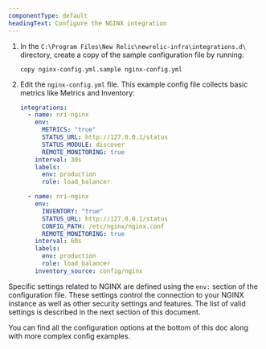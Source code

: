 ```yaml
---
componentType: default
headingText: Configure the NGINX integration
---
```


1. In the `C:\Program Files\New Relic\newrelic-infra\integrations.d\` directory, create a copy of the sample configuration file by running:

    ```shpowershellell
    copy nginx-config.yml.sample nginx-config.yml
    ```

2.  Edit the `nginx-config.yml` file. This example config file collects basic metrics like Metrics and Inventory:

    ```yml
    integrations:
      - name: nri-nginx
        env:
          METRICS: "true"
          STATUS_URL: http://127.0.0.1/status
          STATUS_MODULE: discover
          REMOTE_MONITORING: true
        interval: 30s
        labels:
          env: production
          role: load_balancer

      - name: nri-nginx
        env:
          INVENTORY: "true"
          STATUS_URL: http://127.0.0.1/status
          CONFIG_PATH: /etc/nginx/nginx.conf
          REMOTE_MONITORING: true
        interval: 60s
        labels:
          env: production
          role: load_balancer
        inventory_source: config/nginx
    ```

Specific settings related to NGINX are defined using the `env:` section of the configuration file. These settings control the connection to your NGINX instance as well as other security settings and features. The list of valid settings is described in the next section of this document.

You can find all the configuration options at the bottom of this doc along with more complex config examples.
